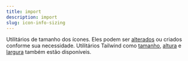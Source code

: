 ```yaml
---
title: import
description: import
slug: icon-info-sizing
---
```


Utilitários de tamanho dos ícones. Eles podem ser [alterados](/docs/getting-started#configuration) ou criados conforme sua necessidade. Utilitários Tailwind como [tamanho](https://tailwindcss.com/docs/size), [altura](https://tailwindcss.com/docs/height) e [largura](https://tailwindcss.com/docs/width) também estão disponíveis.
